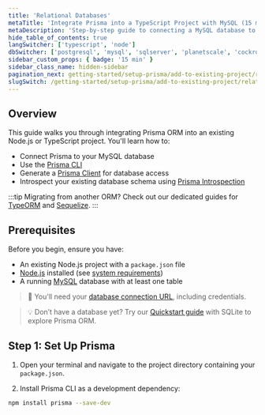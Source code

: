 ```yaml
---
title: 'Relational Databases'
metaTitle: 'Integrate Prisma into a TypeScript Project with MySQL (15 min)'
metaDescription: 'Step-by-step guide to connecting a MySQL database to an existing TypeScript project using Prisma and generating a Prisma Client.'
hide_table_of_contents: true
langSwitcher: ['typescript', 'node']
dbSwitcher: ['postgresql', 'mysql', 'sqlserver', 'planetscale', 'cockroachdb']
sidebar_custom_props: { badge: '15 min' }
sidebar_class_name: hidden-sidebar
pagination_next: getting-started/setup-prisma/add-to-existing-project/relational-databases/connect-your-database-typescript-mysql
slugSwitch: /getting-started/setup-prisma/add-to-existing-project/relational-databases-
---
```


## Overview

This guide walks you through integrating Prisma ORM into an existing Node.js or TypeScript project. You'll learn how to:

- Connect Prisma to your MySQL database
- Use the [Prisma CLI](/orm/tools/prisma-cli)
- Generate a [Prisma Client](/orm/prisma-client) for database access
- Introspect your existing database schema using [Prisma Introspection](/orm/prisma-schema/introspection)

:::tip
Migrating from another ORM? Check out our dedicated guides for [TypeORM](/guides/migrate-from-typeorm) and [Sequelize](/guides/migrate-from-sequelize).
:::

## Prerequisites

Before you begin, ensure you have:

- An existing Node.js project with a `package.json` file
- [Node.js](https://nodejs.org/en/) installed (see [system requirements](/orm/reference/system-requirements))
- A running [MySQL](https://www.mysql.com/) database with at least one table

> 📌 You'll need your [database connection URL](/orm/reference/connection-urls), including credentials.

> 💡 Don’t have a database yet? Try our [Quickstart guide](/getting-started/quickstart-sqlite) with SQLite to explore Prisma ORM.

## Step 1: Set Up Prisma

1. Open your terminal and navigate to the project directory containing your `package.json`.

2. Install Prisma CLI as a development dependency:

```bash
npm install prisma --save-dev
